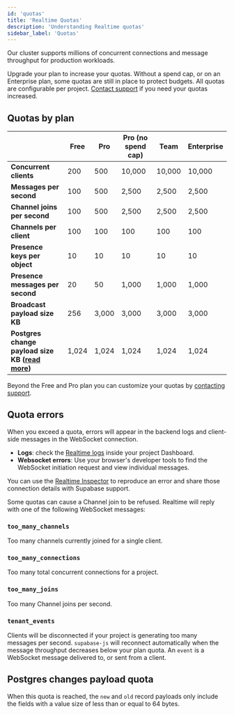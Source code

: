 ```yaml
---
id: 'quotas'
title: 'Realtime Quotas'
description: 'Understanding Realtime quotas'
sidebar_label: 'Quotas'
---
```


Our cluster supports millions of concurrent connections and message throughput for production workloads.

<Admonition type="note">

Upgrade your plan to increase your quotas. Without a spend cap, or on an Enterprise plan, some quotas are still in place to protect budgets. All quotas are configurable per project. [Contact support](https://supabase.com/dashboard/support/new) if you need your quotas increased.

</Admonition>

## Quotas by plan

|                                                                                        | Free  | Pro   | Pro (no spend cap) | Team   | Enterprise |
| -------------------------------------------------------------------------------------- | ----- | ----- | ------------------ | ------ | ---------- |
| **Concurrent clients**                                                                 | 200   | 500   | 10,000             | 10,000 | 10,000     |
| **Messages per second**                                                                | 100   | 500   | 2,500              | 2,500  | 2,500      |
| **Channel joins per second**                                                           | 100   | 500   | 2,500              | 2,500  | 2,500      |
| **Channels per client**                                                                | 100   | 100   | 100                | 100    | 100        |
| **Presence keys per object**                                                           | 10    | 10    | 10                 | 10     | 10         |
| **Presence messages per second**                                                       | 20    | 50    | 1,000              | 1,000  | 1,000      |
| **Broadcast payload size KB**                                                          | 256   | 3,000 | 3,000              | 3,000  | 3,000      |
| **Postgres change payload size KB ([**read more**](#postgres-changes-payload-quota))** | 1,024 | 1,024 | 1,024              | 1,024  | 1,024      |

Beyond the Free and Pro plan you can customize your quotas by [contacting support](https://supabase.com/dashboard/support/new).

## Quota errors

When you exceed a quota, errors will appear in the backend logs and client-side messages in the WebSocket connection.

- **Logs**: check the [Realtime logs](https://supabase.com/dashboard/project/_/database/realtime-logs) inside your project Dashboard.
- **Websocket errors**: Use your browser's developer tools to find the WebSocket initiation request and view individual messages.

<Admonition type="tip" label="Realtime Inspector">

You can use the [Realtime Inspector](https://realtime.supabase.com/inspector/new) to reproduce an error and share those connection details with Supabase support.

</Admonition>
Some quotas can cause a Channel join to be refused. Realtime will reply with one of the following WebSocket messages:

### `too_many_channels`

Too many channels currently joined for a single client.

### `too_many_connections`

Too many total concurrent connections for a project.

### `too_many_joins`

Too many Channel joins per second.

### `tenant_events`

Clients will be disconnected if your project is generating too many messages per second. `supabase-js` will reconnect automatically when the message throughput decreases below your plan quota. An `event` is a WebSocket message delivered to, or sent from a client.

## Postgres changes payload quota

When this quota is reached, the `new` and `old` record payloads only include the fields with a value size of less than or equal to 64 bytes.
